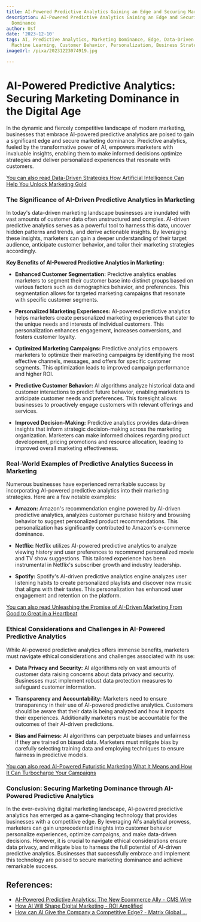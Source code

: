 ```yaml
---
title: AI-Powered Predictive Analytics Gaining an Edge and Securing Marketing Dominance
description: AI-Powered Predictive Analytics Gaining an Edge and Securing Marketing
  Dominance
author: Usf
date: '2023-12-10'
tags: AI, Predictive Analytics, Marketing Dominance, Edge, Data-Driven Marketing,
  Machine Learning, Customer Behavior, Personalization, Business Strategy
imageUrl: /pixa/20231223074919.jpg

---
```

# AI-Powered Predictive Analytics: Securing Marketing Dominance in the  Digital Age

In the dynamic and fiercely competitive landscape of modern marketing, businesses that embrace AI-powered predictive analytics are poised to  gain a significant edge and secure marketing dominance. Predictive analytics, fueled by  the transformative power of AI, empowers  marketers  with invaluable insights, enabling them to make informed decisions optimize  strategies and  deliver personalized experiences that resonate with customers.

[You can also read Data-Driven Strategies How Artificial Intelligence  Can Help You Unlock Marketing  Gold](Data-Driven%20Strategies%20How%20Artificial%20Intelligence%20Can%20Help%20You%20Unlock%20Marketing%20Gold)


### The Significance of AI-Driven  Predictive Analytics in Marketing

In today's data-driven marketing landscape businesses are inundated with vast amounts of customer data often unstructured  and complex. AI-driven predictive analytics  serves as a powerful tool to harness this data, uncover hidden patterns and trends, and derive  actionable insights. By leveraging these insights, marketers can gain a deeper understanding of their target audience,  anticipate customer behavior, and tailor their marketing strategies accordingly.

**Key Benefits of AI-Powered  Predictive Analytics in Marketing:**

- **Enhanced Customer Segmentation:** Predictive  analytics enables marketers to segment their customer base into distinct groups based on various factors such as demographics behavior, and preferences. This  segmentation allows for targeted marketing campaigns that  resonate  with specific customer  segments.


- **Personalized Marketing Experiences:** AI-powered predictive analytics helps marketers create  personalized marketing experiences that cater to the unique needs and interests of individual customers. This personalization enhances engagement, increases  conversions, and fosters customer loyalty.


- **Optimized Marketing  Campaigns:** Predictive analytics empowers marketers  to optimize their marketing campaigns by identifying the most  effective  channels, messages, and offers  for specific customer segments. This optimization leads to improved campaign performance and higher ROI.


- **Predictive Customer Behavior:** AI algorithms analyze historical data and customer interactions to predict future behavior, enabling marketers  to anticipate customer needs  and preferences. This foresight allows businesses to proactively engage customers with relevant offerings  and services.


- **Improved Decision-Making:** Predictive analytics provides data-driven insights that inform strategic decision-making across the marketing organization. Marketers can make  informed choices regarding product development, pricing promotions and resource allocation, leading to improved overall marketing effectiveness.

### Real-World Examples of Predictive Analytics Success in Marketing

Numerous  businesses have experienced remarkable success by incorporating AI-powered predictive analytics into their marketing strategies. Here are a few notable examples:

- **Amazon:** Amazon's  recommendation engine powered by AI-driven predictive analytics, analyzes customer purchase history and  browsing behavior to suggest personalized product  recommendations. This personalization has significantly contributed to Amazon's e-commerce dominance.


- **Netflix:** Netflix utilizes AI-powered predictive  analytics to  analyze viewing history  and  user preferences to recommend personalized  movie and TV  show suggestions. This tailored experience has been instrumental in Netflix's subscriber growth and industry leadership.


- **Spotify:** Spotify's AI-driven predictive analytics engine analyzes user listening habits to  create personalized playlists  and discover new music that aligns with their tastes. This personalization has enhanced user engagement and retention  on the platform.

[You  can also read Unleashing the Promise of AI-Driven Marketing From  Good to Great in a Heartbeat](Unleashing%20the%20Promise%20of%20AI-Driven%20Marketing%20From%20Good%20to%20Great%20in%20a%20Heartbeat)


### Ethical Considerations  and Challenges in AI-Powered  Predictive Analytics

While AI-powered predictive analytics offers immense  benefits, marketers  must navigate ethical considerations and  challenges associated with its use:

- **Data Privacy and  Security:** AI  algorithms rely on vast amounts of customer data raising concerns about  data privacy and security. Businesses  must implement  robust data protection measures to safeguard customer information.


-  **Transparency and Accountability:** Marketers need to ensure transparency in their use of AI-powered predictive analytics. Customers should be aware that their  data is being  analyzed and how  it impacts their experiences. Additionally marketers must be accountable for the outcomes of their AI-driven predictions.


-  **Bias  and Fairness:** AI algorithms  can perpetuate biases and unfairness if they are trained on biased data. Marketers must mitigate bias by carefully selecting training data and employing techniques to ensure fairness in predictive models.

[You can also read AI-Powered Futuristic Marketing What It Means and How It Can  Turbocharge Your Campaigns](AI-Powered%20Futuristic%20Marketing%20What%20It%20Means%20and%20How%20It%20Can%20Turbocharge%20Your%20Campaigns)


### Conclusion: Securing Marketing Dominance through AI-Powered Predictive Analytics

In the ever-evolving digital marketing landscape, AI-powered predictive analytics has emerged as a game-changing technology  that provides businesses with a competitive edge. By leveraging AI's analytical prowess, marketers can gain unprecedented  insights into customer behavior personalize experiences,  optimize campaigns, and make  data-driven  decisions. However, it is crucial to  navigate ethical considerations ensure data  privacy, and mitigate bias to harness the full potential of AI-driven predictive analytics. Businesses that successfully embrace and implement this technology are poised to secure marketing dominance and achieve remarkable success.

## References:
- [AI-Powered Predictive Analytics: The New Ecommerce Ally - CMS Wire](https://www.cmswire.com/analytics/3-ways-ai-powered-predictive-analytics-are-transforming-ecommerce/)
- [How AI Will Shape Digital Marketing - ROI Amplified](https://roiamplified.com/insights/how-ai-will-shape-digital-marketing/)
- [How can AI Give the Company a Competitive Edge? - Matrix Global ...](https://matrixmarketinggroup.com/ai-company-competitive-edge/)
